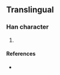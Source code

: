{{character info/new}}
==Translingual==

===Han character===
{{Han char|rn=86|rad=火|as=06|sn=10|four=|canj=MNF,XMNF|ids=⿱列火}}

# {{defn|Han|sort=火06}}

====References====
* {{Han ref|kx=0671.081|hdz=32201.121|uh=70EE|ud=28910}}